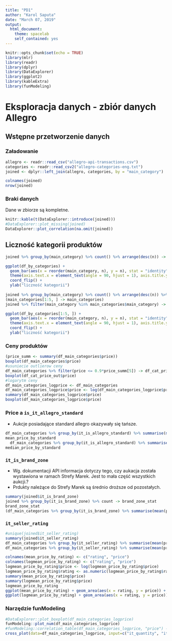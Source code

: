 ```yaml
---
title: "PD1"
author: "Karol Saputa"
date: "March 07, 2019"
output: 
  html_document:
    theme: spacelab
    self_contained: yes
---
```


```r
knitr::opts_chunk$set(echo = TRUE)
library(mlr)
library(readr)
library(dplyr)
library(DataExplorer)
library(ggplot2)
library(kableExtra)
library(funModeling)

```

# Eksploracja danych - zbiór danych Allegro

## Wstępne przetworzenie danych
### Załadowanie
```r
allegro <- readr::read_csv("allegro-api-transactions.csv")
categories <- readr::read_csv2("allegro-categories-eng.txt")
joined <- dplyr::left_join(allegro, categories, by = "main_category")
```

```r
colnames(joined)
nrow(joined)
```
### Braki danych
Dane w zbiorze są kompletne.
```r
knitr::kable(t(DataExplorer::introduce(joined)))
#DataExplorer::plot_missing(joined)
DataExplorer::plot_correlation(na.omit(joined))
```

## Liczność kategorii produktów
```r
joined %>% group_by(main_category) %>% count() %>% arrange(desc(n)) -> df_by_categories

ggplot(df_by_categories) + 
  geom_bar(aes(x = reorder(main_category, n), y = n), stat = "identity") +
  theme(axis.text.x = element_text(angle = 90, hjust = 1), axis.title.y = element_blank()) + 
  coord_flip() +
  ylab("liczność kategorii")
  
joined %>% group_by(main_category) %>% count() %>% arrange(desc(n)) %>% select(main_category) -> main_categories
(main_categories[1:5, ] -> main_categories)
joined %>% filter(main_category %in% main_categories$main_category) -> df_main_categories

ggplot(df_by_categories[1:5, ]) + 
  geom_bar(aes(x = reorder(main_category, n), y = n), stat = "identity") +
  theme(axis.text.x = element_text(angle = 90, hjust = 1), axis.title.y = element_blank()) + 
  coord_flip() +
  ylab("liczność kategorii")
```
### Ceny produktów
```r
(price_summ <- summary(df_main_categories$price))
boxplot(df_main_categories$price)
#usuniecie outlierow ceny
df_main_categories %>% filter(price <= 0.9*price_summ[5]) -> df_cat_price_out
boxplot(df_cat_price_out$price)
#logarytm ceny
df_main_categories_logprice <- df_main_categories
df_main_categories_logprice$price <- log(df_main_categories_logprice$price)
summary(df_main_categories_logprice$price)
boxplot(df_main_categories_logprice$price)

```



### Price a `is_it_allegro_standard`
* Aukcje posiadające standard allegro okazywały się tańsze.
```r
df_main_categories %>% group_by(it_is_allegro_standard) %>% summarise(mean(price)) -> mean_price_by_standard
mean_price_by_standard
  df_main_categories %>% group_by(it_is_allegro_standard) %>% summarise(median(price)) -> median_price_by_standard
median_price_by_standard
```


### `it_is_brand_zone`
* Wg. dokumentacji API informacja dotyczy tego, czy aukacja została wystawiona w ramach Strefy Marek. Jest to mała część wszystkich aukcji.?
* Prdukty należące do Strefy Marek są średnio droższe od pozostałych.
```r
summary(joined$it_is_brand_zone)
joined %>% group_by(it_is_brand_zone) %>% count -> brand_zone_stat
brand_zone_stat
(df_main_categories %>% group_by(it_is_brand_zone) %>% summarise(mean(price)))
```

### `it_seller_rating`
```r
#unique(joined$it_seller_rating)
summary(joined$it_seller_rating)
df_main_categories %>% group_by(it_seller_rating) %>% summarise(mean(price)) -> mean_price_by_rating
df_main_categories %>% group_by(it_seller_rating) %>% summarise(mean(price)) -> logmean_price_by_rating

colnames(mean_price_by_rating) <- c("rating", "price")
colnames(logmean_price_by_rating) <- c("rating", "price")
logmean_price_by_rating$price <- log(logmean_price_by_rating$price)
logmean_price_by_rating$rating <- as.numeric(logmean_price_by_rating$rating)
summary(mean_price_by_rating$price)
summary(logmean_price_by_rating$price)
logmean_price_by_rating
ggplot(mean_price_by_rating) + geom_area(aes(x = rating, y = price)) + labs(title = "Histogram średnich cen dla danej oceny")
ggplot(logmean_price_by_rating) + geom_area(aes(x = rating, y = price))+ labs(title = "Histogram logarytmu średnich cen dla danej oceny")
```

### Narzędzie funModeling
```r
#DataExplorer::plot_boxplot(df_main_categories_logprice)
funModeling::plot_num(df_main_categories_logprice)
#funModeling::correlation_table(df_main_categories_logprice, "price") - nie dziala
cross_plot(data=df_main_categories_logprice, input=c("it_quantity", "it_seller_rating"), target="it_is_allegro_standard")

```